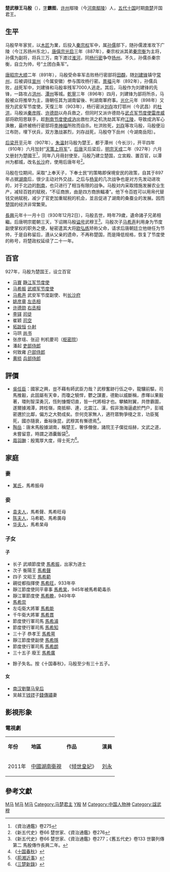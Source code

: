 {{Emperorcn box
|图像=
|名称=楚武穆王
|姓名=马殷
|庙号=
|谥号=武穆王
|陵墓=
|政权=[[马楚|楚]]
|出生日期=852年
|逝世日期={{death date and age|930|12|2|852}}
|在位=907年-930年
|年号=[[天成_(李嗣源)|天成]]：927年六月-930年
}}
'''楚武穆王马殷'''（{{bd|852年||930年|12月2日|catIdx=Ma,马}}），[[表字|字]]'''霸图'''，[[许州|许州]]鄢陵（今[[河南|河南]][[鄢陵|鄢陵]]）人，[[五代十国|五代十国]]时期[[楚_(十国)|南楚]]开国君王。

== 生平 ==
马殷早年家贫，以[[木匠|木匠]]为業，后投入[[秦宗权|秦宗权]]军中，属[[孙儒|孙儒]]部下，随孙儒渡淮攻下广陵（今江苏扬州东北）。[[唐僖宗|唐僖宗]][[光启|光启]]三年（887年），秦宗权派其弟[[秦宗衡|秦宗衡]]为主将，孙儒为副将，将兵三万，南下渡过[[淮河|淮河]]，同[[杨行密|杨行密]]争夺[[扬州|扬州]]。不久，孙儒杀秦宗衡，自立为帅，号“土团白条军”。

[[唐昭宗|唐昭宗]][[大顺_(唐朝)|大顺]]二年（891年），马殷受命率军击败杨行密部将[[田頵|田頵]]，随[[刘建锋|刘建锋]]镇守[[常州|常州]]，后被调往[[宣州|宣州]]（今属安徽）参与围攻杨行密。[[景福_(唐朝)|景福]]元年（892年），孙儒兵败，战死军中，刘建锋和马殷率残军7000人逃走。其后，马殷作为刘建锋的先锋，一路攻占[[南昌|洪州]]、[[长沙|潭州]]等城。[[乾寧|乾寧]]三年（896年）四月，刘建锋为部将所杀，马殷被众将推举为主，唐朝任其为湖南留後、判湖南軍府事。[[光化|光化]]元年（898年）又授为武安军节度使。天復三年（903年），杨行密派[[刘存|刘存]]攻打鄂州（今武昌）的[[杜洪|杜洪]]，马殷派[[秦彦晖|秦彦晖]]、[[许德勋|许德勋]]以舟兵救之，但同时又派许德勋与[[武贞军节度使|武贞军节度使]][[雷彦威|雷彦威]]部将欧阳思联手，趁[[荆南节度使|荆南节度使]][[成汭|成汭]]出救杜洪之机洗劫其军府[[江陵|江陵]]，导致成汭军心涣散，最终被杨行密部将[[李神福|李神福]]所败而自杀。杜洪败死，[[刘存|刘存]]等攻马殷，马殷便沿江布防，埋下伏兵，双方激战甚烈，刘存战死，马殷夺下岳州（今湖南岳阳）。

[[后梁|后梁]][[開平_(年號)|开平]]元年（907年），[[朱温|朱温]]封马殷为楚王，都于潭州（今长沙），开平四年（910年）六月加封“[[天策上將|天策上将军]]”。[[后唐|后唐]]灭后梁后，[[李嗣源|明宗]][[天成_(李嗣源)|天成]]二年（927年）六月又册封为楚國王<ref>《資治通鑑》卷275</ref>，同年八月冊封使至，马殷乃建立楚国，立宮殿、置百官，以潭州为都城，改名[[长沙|长沙]]府，使用后唐年号<ref>《新五代史》卷66 楚世家、《資治通鑑》卷276</ref>。

马殷在位期间，采取“上奉天子，下奉士民”的策略即保境安民的政策，自其于897年占据[[湖南|湖南]]后，很少主动对外交战，之后与[[杨吴|杨吴]]的几次战争也是对方先发动进攻的，对于北边的[[荆南|荆南]]，也只进行了相当有限的战争。马殷对内采取措施发展农业生产，减轻百姓的赋税，“不征商旅，由是四方商旅輻凑”。他下令百姓可以用帛代替钱交纳赋税，减少了官吏加重赋税的机会，並且促进了湖南的桑蚕业的发展。因而楚国的经济非常繁荣。

[[長興_(年號)|長興]]元年十一月十日（930年12月2日），马殷去世，時年79歲，遺命諸子兄弟相繼。后唐明宗罷朝三天，下诏赐马殷[[谥号|谥号]]武穆王<ref>《新五代史》卷66 楚世家、《資治通鑑》卷277；《舊五代史》卷133 世襲列傳第二 馬殷傳作長興二年。</ref>。马殷次子[[马希声|马希声]]利用身为节度副使掌权的职务之便，秘密遣其大将[[欧弘练|欧弘练]]矫称父命，请求后唐朝廷立他继任为节帅，于是自称留后，遵从父亲的遗命，不再称楚国，而是降低规格，恢复了节度使的称号，将楚政权延续了二十一年。

== 百官 ==
927年，马殷为楚国王，设立百官
* [[马賨|马賨]] [[静江军节度使|静江军节度使]]
* [[马希振|马希振]] [[武顺军节度使|武顺军节度使]]
* [[马希声|马希声]] 武安军节度副使、判[[长沙府|长沙府]]
* [[姚彦章|姚彦章]] [[左丞相|左丞相]]
* [[许德勋|许德勋]] [[右丞相|右丞相]]
* [[李铎_(十国)|李铎]] [[司徒|司徒]]
* 崔颖 [[司空|司空]]
* [[拓跋恒|拓跋恒]] [[仆射|仆射]]
* 马珙 [[尚书_(官职)|尚书]]
* 张彦瑶、张迎 判机要司（[[枢密院|枢密院]]）
* 潘起 [[吏部侍郎|吏部侍郎]]
* 何致雍 [[户部侍郎|户部侍郎]]
* [[黄损|黄损]] [[兵部侍郎|兵部侍郎]]

==評價==
*[[吳任臣|吳任臣]]：國家之興，豈不藉有師武臣力哉？武穆奮跡行伍之中，龍驤前驅，司馬推轂，此固屬有天幸，而瓊之驍悍，鬱之謀畫，德勳以威斷稱，彥暉以果毅著，環則智深勇沉，恆則慷慨切直，皆一代將相才也。攀鱗附翼，共啓霸圖，遂爾據湘潭，跨桂嶺，南抵柳、連，北震江、漢，假非渤海逼處於門户，彭城密邇於比鄰，偏方之大勢成矣。奈何克家無人，適符眾駒爭棧之言，功臣冤死，國亦隨衰，垂裕後昆，武穆其有慚德焉<ref>《[[十国春秋|十国春秋]]》</ref>。
*[[陶岳|陶岳]]：唐末馬殷據湖南，稱楚王，奢侈僭傲，諸院王子僕從烜赫，文武之道，未嘗留意，時謂之酒囊飯袋<ref>《[[荊湘近事|荊湘近事]]》</ref>。
*[[周羽翀|周羽翀]]：殷寬厚大度，得士死力<ref>《[[三楚新錄|三楚新錄]]》</ref>。

== 家庭 ==
=== 妻 ===
*[[馬殷夫人|某氏]]，馬希振母

=== 妾 ===
*[[袁德妃|袁夫人]]，馬希聲、馬希旺母
*[[陳夫人_(馬殷)|陈夫人]]，马希範、馬希廣母
*[[华夫人_(马殷)|华夫人]]，馬希杲母

=== 子女 ===
==== 子 ====
*长子 武順節度使 [[馬希振|馬希振]]，出家为道士
*次子 衡陽王 [[馬希聲|馬希聲]]
*四子 文昭王 [[馬希範|馬希範]]
*親從都指揮使 [[馬希旺|馬希旺]]，933年卒
*靜江節度使同平章事 [[馬希杲|馬希杲]]，945年被馬希範毒杀
*靜江軍節度使 [[馬希瞻|馬希瞻]]，949年卒
* [[馬希崇|馬希崇]]
*左屯衛大將軍 [[馬希能|馬希能]]
*千牛衛大將軍 [[馬希貫|馬希貫]]
*節度使行軍司馬 [[馬希濬|馬希濬]]
*節度使行軍司馬 [[馬希知|馬希知]]
*三十子 恭孝王 [[馬希萼|馬希萼]]
*靜江節度使副使 [[馬希隱|馬希隱]]
*節度使行軍司馬 [[馬希朗|馬希朗]]
*三十五子 廢王 [[馬希廣|馬希廣]]

*餘子失名。按《十国春秋》，马殷至少有三十五子。

==== 女 ====
*[[南汉|南汉]][[劉龑|劉龑]][[馬皇后_(劉巖)|马皇后]]
*吴越王[[钱镠|钱镠]]子[[錢傳璛|錢傳璛]]妻

== 影視形象 ==
===電視劇===
{| class="wikitable" 
|-  style="background:cornflowerblue; color:white; text-align:center;"
|'''年份'''||'''地區'''||'''作品'''||'''演員'''
|-
|2011年|| [[中國|中國]][[湖南衛視|湖南衛視]]||《[[倾世皇妃|倾世皇妃]]》|| [[刘永_(演員)|刘永]]
|}

== 參考文獻 ==
{{reflist}}

{{中国皇帝|父親南楚景莊王[[马元|马元]] (追尊，未統治)|次子[[武安軍節度使|武安軍節度使]][[马希声|马希声]]|[[五代十国君主列表#马楚|中国马楚国君主]]|907—930}}
{{五代十国君主}}

[[Category:唐朝軍事人物|M马]]
[[Category:后梁人|M马]]
[[Category:鄢陵人|M马]]
[[Category:马楚君主|Category:马楚君主]]
[[Category:馬姓|Y殷]]
[[Category:武安军节度使|M]]
[[Category:中国人物神|Category:中国人物神]]
[[Category:諡武穆|Category:諡武穆]]